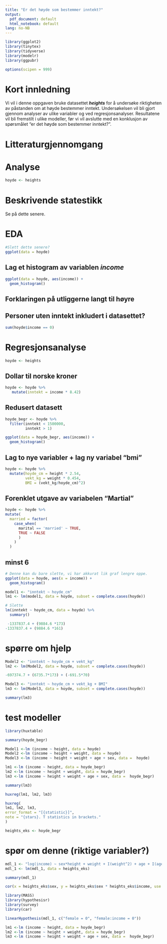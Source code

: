 ```yaml
---
title: "Er det høyde som bestemmer inntekt?"
output:
  pdf_document: default
  html_notebook: default
lang: no-NB
---
```



```r
library(ggplot2)
library(tinytex)
library(tidyverse)
library(modelr)
library(ggpubr)

options(scipen = 999)
```

# Kort innledning

Vi vil i denne oppgaven bruke datasettet ***heights*** for å undersøke
riktigheten av påstanden om at høyde bestemmer inntekt. Undersøkelsen
vil bli gjort gjennom analyser av ulike variabler og ved
regresjonsanalyser. Resultatene vil bli fremstilt i ulike modeller, før
vi vil avslutte med en konklusjon av spørsmålet "er det høyde som
bestemmer inntekt?".

# Litteraturgjennomgang

# Analyse

```r
hoyde <- heights
```

# Beskrivende statestikk

Se på dette senere.

# EDA

```r
#Slett dette senere?
ggplot(data = hoyde)
```

## Lag et histogram av variablen *income*

```r
ggplot(data = hoyde, aes(income)) +
  geom_histogram()
```

## Forklaringen på utliggerne langt til høyre

## Personer uten inntekt inkludert i datasettet?

```r
sum(hoyde$income == 0)
```

# Regresjonsanalyse

```r
hoyde <- heights
```

## Dollar til norske kroner 

```r
hoyde <- hoyde %>% 
   mutate(inntekt = income * 8.42)

```


## Redusert datasett

```r
hoyde_begr <- hoyde %>%  
  filter(inntekt < 1500000,
         inntekt > 1)
```

```r
ggplot(data = hoyde_begr, aes(income)) +
  geom_histogram()
```


## Lag to nye variabler + lag ny variabel "bmi"

```r
hoyde <- hoyde %>% 
  mutate(hoyde_cm = height * 2.54,
         vekt_kg = weight * 0.454,
         BMI = (vekt_kg/hoyde_cm)^2)
```

## Forenklet utgave av variabelen "Martial"

```r
hoyde <- hoyde %>% 
mutate(
  married = factor(
    case_when(
      marital == 'married' ~ TRUE,
      TRUE ~ FALSE
      )
    )
  )
```

## minst 6

```r
# Denne kan du bare slette, vi har akkurat lik graf lengre oppe.
ggplot(data = hoyde, aes(x = income)) + 
  geom_histogram()
```

```r
model1 <- "inntekt ~ hoyde_cm"
lm1 <- lm(model1, data = hoyde, subset = complete.cases(hoyde)) 
```

```r
# Slette
lm(inntekt ~ hoyde_cm, data = hoyde) %>% 
  summary()
```

```r
 -1337837.4 + (9884.6 *173)
-1337837.4 + (9884.6 *161)
```

# spørre om hjelp

```r
Model2 <- "inntekt ~ hoyde_cm + vekt_kg" 
lm2 <- lm(Model2, data = hoyde, subset = complete.cases(hoyde))
```


```r
-697374.7 + (6735.7*173) + (-691.5*70)
```

```r
Model3 <- "inntekt ~ hoyde_cm + vekt_kg + BMI" 
lm3 <- lm(Model3, data = hoyde, subset = complete.cases(hoyde))
```

```r
summary(lm3)
```




# test modeller

```r
library(huxtable)
```


```r
summary(hoyde_begr)
```


```r
Model1 <-lm (income ~ height, data = hoyde)
Model2 <-lm (income ~ height + weight, data = hoyde)
Model3 <-lm (income ~ height + weight + age + sex, data =  hoyde)
```



```r
lm1 <-lm (income ~ height, data = hoyde_begr)
lm2 <-lm (income ~ height + weight, data = hoyde_begr)
lm3 <-lm (income ~ height + weight + age + sex, data =  hoyde_begr)
```



```r
summary(lm3)
```

```r
huxreg(lm1, lm2, lm3)
```

```r
huxreg(
lm1, lm2, lm3,
error_format = "[{statistic}]",
note = "{stars}. T statistics in brackets."
)
```

```r
heights_eks <- hoyde_begr
```

# spør om denne (riktige variabler?)

```r
mdl_1 <- "log(income) ~ sex*height + weight + I(weight^2) + age + I(age^2)"
mdl_1 <- lm(mdl_1, data = heights_eks)
```

```r
summary(mdl_1)
```

```r
cor(x = heights_eks$sex, y = heights_eks$sex * heights_eks$income, use = 'pairwise.complete.obs')
```

```r
library(MASS)
library(hypothesisr)
library(survey)
library(car)
```

```r
linearHypothesis(mdl_1, c("female = 0", "female:income = 0"))
```







```r
lm1 <-lm (income ~ height, data = hoyde_begr)
lm2 <-lm (income ~ height + weight, data = hoyde_begr)
lm3 <-lm (income ~ height + weight + age + sex, data =  hoyde_begr)
```

